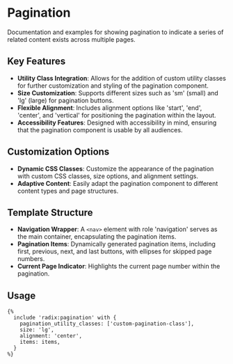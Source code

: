 # Pagination

Documentation and examples for showing pagination to indicate a series of related content exists across multiple pages.

## Key Features

- **Utility Class Integration**: Allows for the addition of custom utility classes for further customization and styling of the pagination component.
- **Size Customization**: Supports different sizes such as 'sm' (small) and 'lg' (large) for pagination buttons.
- **Flexible Alignment**: Includes alignment options like 'start', 'end', 'center', and 'vertical' for positioning the pagination within the layout.
- **Accessibility Features**: Designed with accessibility in mind, ensuring that the pagination component is usable by all audiences.

## Customization Options

- **Dynamic CSS Classes**: Customize the appearance of the pagination with custom CSS classes, size options, and alignment settings.
- **Adaptive Content**: Easily adapt the pagination component to different content types and page structures.

## Template Structure

- **Navigation Wrapper**: A `<nav>` element with role 'navigation' serves as the main container, encapsulating the pagination items.
- **Pagination Items**: Dynamically generated pagination items, including first, previous, next, and last buttons, with ellipses for skipped page numbers.
- **Current Page Indicator**: Highlights the current page number within the pagination.

## Usage

```twig
{%
  include 'radix:pagination' with {
    pagination_utility_classes: ['custom-pagination-class'],
    size: 'lg',
    alignment: 'center',
    items: items,
  }
%}
```
